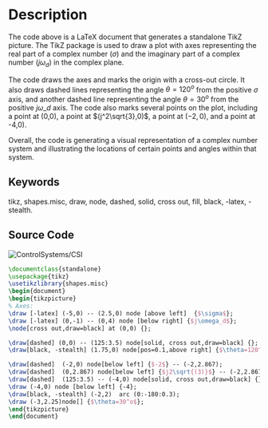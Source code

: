 

# Description
The code above is a LaTeX document that generates a standalone TikZ picture. The TikZ package is used to draw a plot with axes representing the real part of a complex number ($\sigma$) and the imaginary part of a complex number ($j\omega_d$) in the complex plane.

The code draws the axes and marks the origin with a cross-out circle. It also draws dashed lines representing the angle $\theta=120^o$ from the positive $\sigma$ axis, and another dashed line representing the angle $\theta=30^o$ from the positive $j\omega\_d$ axis. The code also marks several points on the plot, including a point at (0,0), a point at $(j^2\sqrt{3},0)$, a point at $(-2,0)$, and a point at -4,0).

Overall, the code is generating a visual representation of a complex number system and illustrating the locations of certain points and angles within that system.


## Keywords
tikz, shapes.misc, draw, node, dashed, solid, cross out, fill, black, -latex, -stealth.

## Source Code


![ControlSystems/CSI](/ControlSystems/CSI/polesZeroes.png "polesZeroes")

```tex copy
\documentclass{standalone}
\usepackage{tikz}
\usetikzlibrary{shapes.misc}
\begin{document}
\begin{tikzpicture}
% Axes:
\draw [-latex] (-5,0) -- (2.5,0) node [above left]  {$\sigma$};
\draw [-latex] (0,-1) -- (0,4) node [below right] {$j\omega_d$};
\node[cross out,draw=black] at (0,0) {};

\draw[dashed] (0,0) -- (125:3.5) node[solid, cross out,draw=black] {};
\draw[black, -stealth] (1.75,0) node[pos=0.1,above right] {$\theta=120^o$} arc (0:125:1.75);

\draw[dashed]  (-2,0) node[below left] {$-2$} -- (-2,2.867);
\draw[dashed]  (0,2.867) node[below left] {$j2\sqrt{(3)}$} -- (-2,2.867);
\draw[dashed]  (125:3.5) -- (-4,0) node[solid, cross out,draw=black] {};
\draw (-4,0) node [below left] {-4};
\draw[black, -stealth] (-2,2)  arc (0:-180:0.3);
\draw (-3,2.25)node[] {$\theta=30^o$};
\end{tikzpicture}
\end{document}

```

<OverleafDeployButton texFilePath="https://raw.githubusercontent.com/FriendlyUser/LatexDiagrams/master/ControlSystems/CSI/polesZeroes.tex"/>
